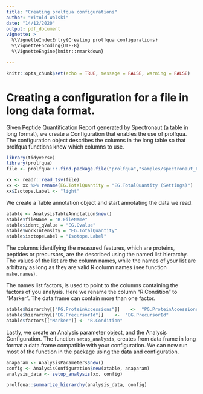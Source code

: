 ```yaml
---
title: "Creating prolfqua configurations"
author: "Witold Wolski"
date: "14/12/2020"
output: pdf_document
vignette: >
  %\VignetteIndexEntry{Creating prolfqua configurations} 
  %\VignetteEncoding{UTF-8}
  %\VignetteEngine{knitr::rmarkdown}

---
```


```r
knitr::opts_chunk$set(echo = TRUE, message = FALSE, warning = FALSE)
```

# Creating a configuration for a file in long data format.

Given Peptide Quantification Report generated by Spectronaut (a table in long format), we create a Configuration that enables the use of prolfqua.
The configuration object describes the columns in the long table so that prolfqua functions know which columns to use.

```r
library(tidyverse)
library(prolfqua)
file <- prolfqua:::.find.package.file("prolfqua","samples/spectronaut_PEPTIDE.xls")

xx <- readr::read_tsv(file)
xx <- xx %>% rename(EG.TotalQuantity = "EG.TotalQuantity (Settings)")
xx$Isotope.Label <- "light"
```

We create a Table annotation object and start annotating the data we read.

```r
atable <- AnalysisTableAnnotation$new()
atable$fileName = "R.FileName"
atable$ident_qValue = "EG.Qvalue"
atable$workIntensity = "EG.TotalQuantity"
atable$isotopeLabel = "Isotope.Label"

```

The columns identifying the measured features, which are proteins, peptides or precursors, are the described using the named list hierarchy. The values of the list are the column names, while the names of your list are arbitrary as long as they are valid R column names (see function `make.names`). 

The names list factors, is used to point to the columns containing the factors of you analysis.
Here we rename the column "R.Condition" to "Marker". The data.frame can contain more than one factor. 


```r
atable$hierarchy[["PG.ProteinAccessions"]]    <-  "PG.ProteinAccessions"
atable$hierarchy[["EG.PrecursorId"]]    <-  "EG.PrecursorId"
atable$factors[["Marker"]] <- "R.Condition"
```


Lastly, we create an Analysis parameter object, and the Analysis Configuration. The function `setup_analysis`, creates from data frame in long format a data.frame compatible with your configuration. We can now run most of the function in the package using the data and configuration.

```r
anaparam <- AnalysisParameters$new()
config <- AnalysisConfiguration$new(atable, anaparam)
analysis_data <- setup_analysis(xx, config)

prolfqua::summarize_hierarchy(analysis_data, config)

```

